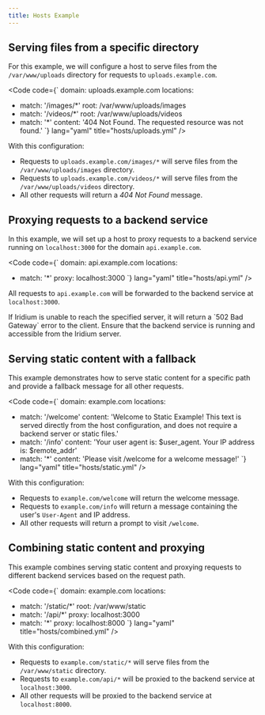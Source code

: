 ```yaml
---
title: Hosts Example
---
```



## Serving files from a specific directory

For this example, we will configure a host to serve files from the `/var/www/uploads` directory for requests to `uploads.example.com`.

<Code code={`
domain: uploads.example.com
locations:
  - match: '/images/*'
    root: /var/www/uploads/images
  - match: '/videos/*'
    root: /var/www/uploads/videos
  - match: '*'
    content: '404 Not Found. The requested resource was not found.'
`} lang="yaml" title="hosts/uploads.yml" />

With this configuration:
- Requests to `uploads.example.com/images/*` will serve files from the `/var/www/uploads/images` directory.
- Requests to `uploads.example.com/videos/*` will serve files from the `/var/www/uploads/videos` directory.
- All other requests will return a *404 Not Found* message.

## Proxying requests to a backend service

In this example, we will set up a host to proxy requests to a backend service running on `localhost:3000` for the domain `api.example.com`.

<Code code={`
domain: api.example.com
locations:
  - match: '*'
    proxy: localhost:3000
`} lang="yaml" title="hosts/api.yml" />

All requests to `api.example.com` will be forwarded to the backend service at `localhost:3000`.

<Aside type="caution">
  If Iridium is unable to reach the specified server, it will return a `502 Bad Gateway` error to the client. Ensure that the backend service is running and accessible from the Iridium server.
</Aside>

## Serving static content with a fallback

This example demonstrates how to serve static content for a specific path and provide a fallback message for all other requests.

<Code code={`
domain: example.com
locations:
  - match: '/welcome'
    content: 'Welcome to Static Example! This text is served directly from the host configuration, and does not require a backend server or static files.'
  - match: '/info'
    content: 'Your user agent is: $user_agent. Your IP address is: $remote_addr'
  - match: '*'
    content: 'Please visit /welcome for a welcome message!'
`} lang="yaml" title="hosts/static.yml" />

With this configuration:
- Requests to `example.com/welcome` will return the welcome message.
- Requests to `example.com/info` will return a message containing the user's `User-Agent` and IP address.
- All other requests will return a prompt to visit `/welcome`.

## Combining static content and proxying

This example combines serving static content and proxying requests to different backend services based on the request path.

<Code code={`
domain: example.com
locations:
  - match: '/static/*'
    root: /var/www/static
  - match: '/api/*'
    proxy: localhost:3000
  - match: '*'
    proxy: localhost:8000
`} lang="yaml" title="hosts/combined.yml" />

With this configuration:
- Requests to `example.com/static/*` will serve files from the `/var/www/static` directory.
- Requests to `example.com/api/*` will be proxied to the backend service at `localhost:3000`.
- All other requests will be proxied to the backend service at `localhost:8000`.
